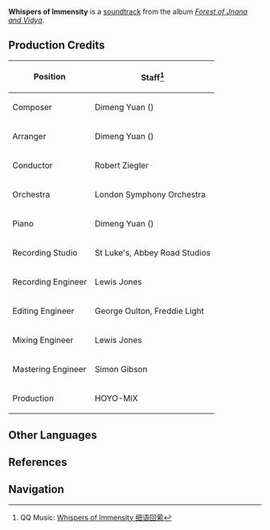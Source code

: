 {{Soundtrack Infobox
|title          =
|image          = Forest of Jnana and Vidya.png
|album          = Forest of Jnana and Vidya
|disc           = 3
|number         = 77
|featured       =
|featured2      =
|featured3      =
|featured_disc  =
|featured_disc2 =
|featured_disc3 =
|youtube_id     = YBG-sspJExw
|spotify_id     = 0RSZKicFVBs0CoJ8Hiund2
|played_in      = Mawtiyima Forest; Chapter III
|during         = [[Mawtiyima]], [[Domains]], [[Irminsul]] ([[A Forest of Change|Polluted Tree]] and [[The Night-Bird Falls at the Curtain's Call|Interior]]), dialogue scene in ''[[The Continuation of the Sabzeruz Festival]]''
|domain         = Mysterious Ruins;That Day Under Irminsul;The Greater Lord's Remaining Consciousness
|previous       = Nameless Days
|next           = Immemorial Land
}}
'''Whispers of Immensity''' is a [[soundtrack]] from the album ''[[Forest of Jnana and Vidya]]''.

==Production Credits==
{| class="wikitable" style="text-align:left; height:0.5em"
! Position
! Staff<ref>QQ Music: [https://y.qq.com/n/ryqq/songDetail/003uV1vE1d6dIo Whispers of Immensity 细语回萦]</ref>
|-
! Composer
| Dimeng Yuan ({{zh|苑迪萌}})
|-
! Arranger
| Dimeng Yuan ({{zh|苑迪萌}})
|-
! Conductor
| Robert Ziegler
|-
! Orchestra
| London Symphony Orchestra
|-
! Piano
| Dimeng Yuan ({{zh|苑迪萌}})
|-
! Recording Studio
| St Luke's, Abbey Road Studios
|-
! Recording Engineer
| Lewis Jones
|-
! Editing Engineer
| George Oulton, Freddie Light
|-
! Mixing Engineer
| Lewis Jones
|-
! Mastering Engineer
| Simon Gibson
|-
! Production
| HOYO-MiX
|}
<!--
==Videos==
<gallery hideaddbutton="true" captionalign="center">
</gallery>

==Trivia==
-->
==Other Languages==
{{Other Languages
|en      = Whispers of Immensity
|zhs     = 细语回萦
|zhs_rm  = Xìyǔ Huíyíng
|zht     = 細語回縈
|zht_rm  = Xìyǔ Huíyíng
|zh_tl   = 
|ja      = ゆれるささやき
|ja_rm   = Yureru Sasayaki
|ja_tl   = 
|tr      = 
|tr_tl   = 
|it      = 
|it_tl   = 
}}

==References==
{{Reflist}}

==Navigation==
{{Soundtrack Navbox|Forest of Jnana and Vidya}}